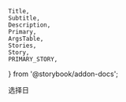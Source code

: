     Title,
    Subtitle,
    Description,
    Primary,
    ArgsTable,
    Stories,
    Story,
    PRIMARY_STORY,
} from '@storybook/addon-docs';

<Meta title="element-ui/日期选择器" />

<Subtitle >选择日</Subtitle>
<Description />
<Primary />
<Stories title=''/>
<ArgsTable story={PRIMARY_STORY} />
